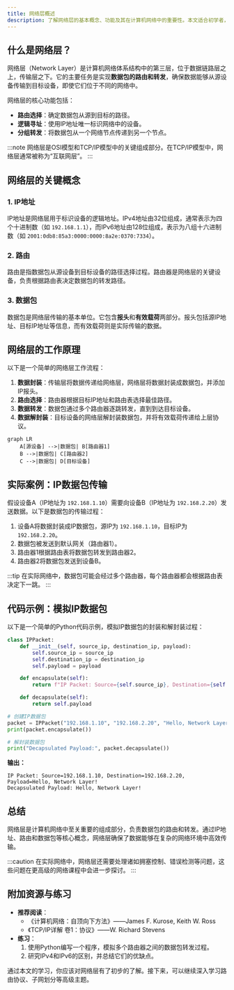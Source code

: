 ```yaml
---
title: 网络层概述
description: 了解网络层的基本概念、功能及其在计算机网络中的重要性。本文适合初学者，将逐步讲解网络层的核心知识，并提供实际案例和代码示例。
---
```


## 什么是网络层？

网络层（Network Layer）是计算机网络体系结构中的第三层，位于数据链路层之上，传输层之下。它的主要任务是实现**数据包的路由和转发**，确保数据能够从源设备传输到目标设备，即使它们位于不同的网络中。

网络层的核心功能包括：
- **路由选择**：确定数据包从源到目标的路径。
- **逻辑寻址**：使用IP地址唯一标识网络中的设备。
- **分组转发**：将数据包从一个网络节点传递到另一个节点。

:::note
网络层是OSI模型和TCP/IP模型中的关键组成部分。在TCP/IP模型中，网络层通常被称为“互联网层”。
:::

## 网络层的关键概念

### 1. IP地址
IP地址是网络层用于标识设备的逻辑地址。IPv4地址由32位组成，通常表示为四个十进制数（如 `192.168.1.1`），而IPv6地址由128位组成，表示为八组十六进制数（如 `2001:0db8:85a3:0000:0000:8a2e:0370:7334`）。

### 2. 路由
路由是指数据包从源设备到目标设备的路径选择过程。路由器是网络层的关键设备，负责根据路由表决定数据包的转发路径。

### 3. 数据包
数据包是网络层传输的基本单位。它包含**报头**和**有效载荷**两部分。报头包括源IP地址、目标IP地址等信息，而有效载荷则是实际传输的数据。

## 网络层的工作原理

以下是一个简单的网络层工作流程：

1. **数据封装**：传输层将数据传递给网络层，网络层将数据封装成数据包，并添加IP报头。
2. **路由选择**：路由器根据目标IP地址和路由表选择最佳路径。
3. **数据转发**：数据包通过多个路由器逐跳转发，直到到达目标设备。
4. **数据解封装**：目标设备的网络层解封装数据包，并将有效载荷传递给上层协议。

```mermaid
graph LR
    A[源设备] -->|数据包| B[路由器1]
    B -->|数据包| C[路由器2]
    C -->|数据包| D[目标设备]
```

## 实际案例：IP数据包传输

假设设备A（IP地址为 `192.168.1.10`）需要向设备B（IP地址为 `192.168.2.20`）发送数据。以下是数据包的传输过程：

1. 设备A将数据封装成IP数据包，源IP为 `192.168.1.10`，目标IP为 `192.168.2.20`。
2. 数据包被发送到默认网关（路由器1）。
3. 路由器1根据路由表将数据包转发到路由器2。
4. 路由器2将数据包发送到设备B。

:::tip
在实际网络中，数据包可能会经过多个路由器，每个路由器都会根据路由表决定下一跳。
:::

## 代码示例：模拟IP数据包

以下是一个简单的Python代码示例，模拟IP数据包的封装和解封装过程：

```python
class IPPacket:
    def __init__(self, source_ip, destination_ip, payload):
        self.source_ip = source_ip
        self.destination_ip = destination_ip
        self.payload = payload

    def encapsulate(self):
        return f"IP Packet: Source={self.source_ip}, Destination={self.destination_ip}, Payload={self.payload}"

    def decapsulate(self):
        return self.payload

# 创建IP数据包
packet = IPPacket("192.168.1.10", "192.168.2.20", "Hello, Network Layer!")
print(packet.encapsulate())

# 解封装数据包
print("Decapsulated Payload:", packet.decapsulate())
```

**输出：**
```
IP Packet: Source=192.168.1.10, Destination=192.168.2.20, Payload=Hello, Network Layer!
Decapsulated Payload: Hello, Network Layer!
```

## 总结

网络层是计算机网络中至关重要的组成部分，负责数据包的路由和转发。通过IP地址、路由和数据包等核心概念，网络层确保了数据能够在复杂的网络环境中高效传输。

:::caution
在实际网络中，网络层还需要处理诸如拥塞控制、错误检测等问题，这些问题在更高级的网络课程中会进一步探讨。
:::

## 附加资源与练习

- **推荐阅读**：
  - 《计算机网络：自顶向下方法》——James F. Kurose, Keith W. Ross
  - 《TCP/IP详解 卷1：协议》——W. Richard Stevens
- **练习**：
  1. 使用Python编写一个程序，模拟多个路由器之间的数据包转发过程。
  2. 研究IPv4和IPv6的区别，并总结它们的优缺点。

通过本文的学习，你应该对网络层有了初步的了解。接下来，可以继续深入学习路由协议、子网划分等高级主题。